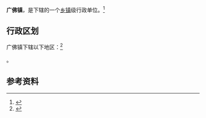 {{中国乡级行政区|61/09/26/106/000}}

'''广佛镇'''，是{{PRC admin/fullname|61/09/26/106/000|3}}下辖的一个[[乡镇|乡镇]]级行政单位。<ref>{{PRC admin/ref sgc|{{PRC admin/parent|61/09/26/106/000}}}}</ref>

== 行政区划 ==

广佛镇下辖以下地区：<ref>{{PRC admin/ref sgc|61/09/26/106/000}}</ref>

{{PRC admin/children|61/09/26/106/000}}。

== 参考资料 ==

{{reflist}}

{{行政区划小作品}}
{{PRC admin/navcat|61/09/26/106/000}}
